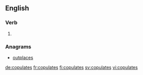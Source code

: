 
==English==

===Verb===
{{head|en}}

# {{en-third-person singular of|copulate}}

===Anagrams===
* [[outplaces#English|outplaces]]

[[de:copulates]]
[[fr:copulates]]
[[fi:copulates]]
[[sv:copulates]]
[[vi:copulates]]